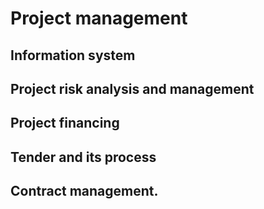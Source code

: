 # Project management

## Information system

## Project risk analysis and management

## Project financing

## Tender and its process

## Contract management.
